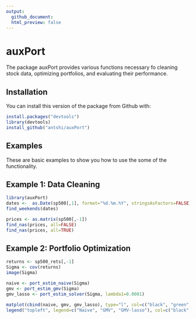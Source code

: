 ```yaml
---
output:
  github_document:
  html_preview: false
---
```

# auxPort

The package auxPort provides various functions necessary fo cleaning stock data, optimizing portfolios, and evaluating their performance.

## Installation

You can install this version of the package from Github with:

```r
install.packages("devtools")
library(devtools)
install_github("antshi/auxPort")
```


## Examples

These are basic examples to show you how to use the some of the functionality.

## Example 1: Data Cleaning

```r
library(auxPort)
dates <-  as.Date(sp500[,1], format="%d.%m.%Y", stringsAsFactors=FALSE)
find_weekends(dates)
```

```r
prices <- as.matrix(sp500[,-1])
find_nas(prices, all=FALSE)
find_nas(prices, all=TRUE)
```

## Example 2: Portfolio Optimization

```r
returns <- sp500_rets[,-1]
Sigma <- cov(returns)
image(Sigma)

naive <- port_estim_naive(Sigma)
gmv <- port_estim_gmv(Sigma)
gmv_lasso <- port_estim_solver(Sigma, lambda1=0.0001)

matplot(cbind(naive, gmv, gmv_lasso), type="l", col=c("black", "green", "darkgreen"), lty=1, lwd=1, ylab="Weights")
legend("topleft", legend=c("Naive", "GMV", "GMV-lasso"), col=c("black", "green", "darkgreen"), lty=1, lwd=1)
```
